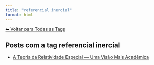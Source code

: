 ```yaml
---
title: "referencial inercial"
format: html
---
```


[⬅ Voltar para Todas as Tags](../tags.qmd)

## Posts com a tag **referencial inercial**

- [A Teoria da Relatividade Especial — Uma Visão Mais Acadêmica](/posts/fisica/relatividade-especial-academico.html)
